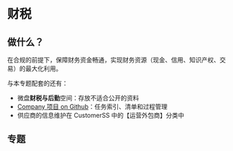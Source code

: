 

# 财税

## 做什么？

在合规的前提下，保障财务资金畅通，实现财务资源（现金、信用、知识产权、交易）的最大化利用。

与本专题配套的还有：

* 微盘**财税与后勤**空间：存放不适合公开的资料
* [Company 项目 on Github](https://github.com/websoft9op/company)：任务索引、清单和过程管理
* 供应商的信息维护在 CustomerSS 中的【运营外包商】分类中

## 专题

<DocCardList items={useCurrentSidebarCategory().items}/>
